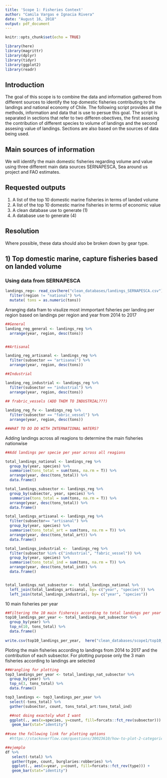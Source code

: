 ```yaml
---
title: 'Scope 1: Fisheries Context'
author: "Camila Vargas e Ignacia Rivera"
date: "August 16, 2018"
output: pdf_document
---
```


```r
knitr::opts_chunk$set(echo = TRUE)

library(here)
library(magrittr)
library(dplyr)
library(tidyr)
library(ggplot2)
library(readr)
```

## Introduction

The goal of this scope is to combine the data and information gathered from different sources to identify the top domestic fisheries contributing to the landings and national economy of Chile. The following script provides all the methods, information and data that is use to persue this goal. The script is separated in sections that refer to two differen obectives, the first assesing the contribution of different species to volume of landings and the second assesing value of landings. Sections are also based on the sources of data being used. 

## Main sources of information

We will identify the main domestic fisheries regarding volume and value using three different main data sources SERNAPESCA, Sea around us project and FAO estimates. 

## Requested outputs

1) A list of the top 10 domestic marine fisheries in terms of landed volume
2) A list of the top 10 domestic marine fisheries in terms of economic value
3) A clean database use to generate (1)
4) A database use to generate (4)

## Resolution

Where possible, these data should also be broken down by gear type.

## 1) Top domestic marine, capture fisheries based on landed volume

### Using data from SERNAPESCA

```r

landings_reg<- read_csv(here("clean_databases/landings_SERNAPESCA.csv")) %>% 
  filter(region != "national") %>% 
  mutate( tons = as.numeric(tons))

```

Arranging data fram to visulize most immportant fsheries per landing per region based on landings per region and year from 2014 to 2017

```r

##General
landing_reg_general <- landings_reg %>%
  arrange(year, region, desc(tons))


##Artisanal

landing_reg_artisanal <- landings_reg %>%
  filter(subsector == "artisanal") %>% 
  arrange(year, region, desc(tons))

##Industrial

landing_reg_industrial <- landings_reg %>%
  filter(subsector == "industrial") %>% 
  arrange(year, region, desc(tons))
  
## frabric_vessels (ADD THEM TO INDUSTRIAL???)

landing_reg_fv <- landings_reg %>%
  filter(subsector == "fabric_vessel") %>% 
  arrange(year, region, desc(tons))

##WHAT TO DO DO WITH INTERNATIONAL WATERS?


```


Adding landings across all reagions to determine the main fisheries nationwise


```r
##Add landings per specie per year across all reagions

total_landings_national <- landings_reg %>% 
  group_by(year, species) %>% 
  summarise(tons_total = sum(tons, na.rm = T)) %>% 
  arrange(year, desc(tons_total)) %>% 
  data.frame()

total_landings_subsector <- landings_reg %>% 
  group_by(subsector, year, species) %>% 
  summarise(tons_total = sum(tons, na.rm = T)) %>% 
  arrange(year, desc(tons_total)) %>% 
  data.frame()

total_landings_artisanal <- landings_reg %>% 
  filter(subsector== "artisanal") %>% 
  group_by(year, species) %>% 
  summarise(tons_total_art = sum(tons, na.rm = T)) %>% 
  arrange(year, desc(tons_total_art)) %>% 
  data.frame()

total_landings_industrial <-  landings_reg %>% 
  filter(subsector %in% c("industrial", "fabric_vessel")) %>% 
  group_by(year, species) %>% 
  summarise(tons_total_ind = sum(tons, na.rm = T)) %>% 
  arrange(year, desc(tons_total_ind)) %>% 
  data.frame()


total_landings_nat_subsector <-  total_landings_national %>% 
  left_join(total_landings_artisanal, by= c("year", "species")) %>% 
  left_join(total_landings_industrial, by= c("year", "species"))


```


10 main fisheries per year

```r

##Filtering the 10 main fishereis according to total landings per year
top10_landings_per_year <- total_landings_nat_subsector %>% 
  group_by(year) %>% 
  top_n(10, tons_total) %>% 
  data.frame()
  
write.csv(top10_landings_per_year,  here("clean_databases/scope1/top10_landings_per_year.csv"), row.names=F)

```


Ploting the main fisheries according to landings from 2014 to 2017 and the contribution of each subsector. 
For plotting purpose only the 3 main fisheries according to landings are selected

```r

##Wrangling for plotting
top3_landings_per_year <- total_landings_nat_subsector %>% 
  group_by(year) %>% 
  top_n(3, tons_total) %>% 
  data.frame()

top3_landings <- top3_landings_per_year %>% 
  select(-tons_total) %>% 
  gather(subsector, count, tons_total_art:tons_total_ind)

  ##not doing exactoly what I want
  ggplot(., aes(x=species, y=count, fill=forcats::fct_rev(subsector))) +
   geom_bar(stat="identity")
  
##see the following link for plotting options
  #https://stackoverflow.com/questions/30023610/how-to-plot-2-categorical-variables-on-x-axis-and-two-continuous-variables-as-f

##ejemplo
df %>% 
   select(-total) %>% 
   gather(type, count, burglaries:robberies) %>% 
   ggplot(., aes(x=year, y=count, fill=forcats::fct_rev(type))) +
   geom_bar(stat="identity")




```






